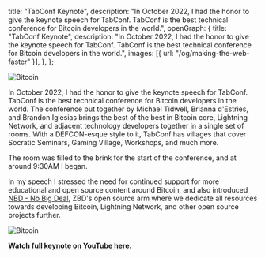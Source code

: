   title: "TabConf Keynote",
  description:
    "In October 2022, I had the honor to give the keynote speech for TabConf. TabConf is the best technical conference for Bitcoin developers in the world.",
  openGraph: {
    title: "TabConf Keynote",
    description:
      "In October 2022, I had the honor to give the keynote speech for TabConf. TabConf is the best technical conference for Bitcoin developers in the world.",
    images: [{ url: "/og/making-the-web-faster" }],
  },
};

<Image
  src="https://i.imgur.com/8JwvC6t.png"
  alt="Bitcoin"
  className="rounded-full bg-gray-100 block mt-2 mb-5 mx-auto sm:float-right sm:ml-5 sm:mb-5 grayscale hover:grayscale-0"
  unoptimized
  priority
/>

In October 2022, I had the honor to give the keynote speech for TabConf. TabConf is the best technical conference for Bitcoin developers in the world. The conference put together by Michael Tidwell, Brianna d'Estries, and Brandon Iglesias brings the best of the best in Bitcoin core, Lightning Network, and adjacent technology developers together in a single set of rooms. With a DEFCON-esque style to it, TabConf has villages that cover Socratic Seminars, Gaming Village, Workshops, and much more.

The room was filled to the brink for the start of the conference, and at around 9:30AM I began.

In my speech I stressed the need for continued support for more educational and open source content around Bitcoin, and also introduced [NBD - No Big Deal](https://nbd.wtf), ZBD's open source arm where we dedicate all resources towards developing Bitcoin, Lightning Network, and other open source projects further.

<Image
  src="https://i.imgur.com/oNR9AI9.png"
  alt="Bitcoin"
  className="rounded-full bg-gray-100 block mt-2 mb-5 mx-auto sm:float-right sm:ml-5 sm:mb-5 grayscale hover:grayscale-0"
  unoptimized
  priority
/>

**[Watch full keynote on YouTube here.](https://www.youtube.com/watch?v=o2W4mdVSQ0k)**
